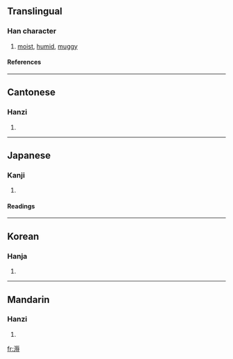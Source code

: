 ==Translingual==
===Han character===
{{Han char|rn=85|rad=水|as=10|sn=13|four=3114<sub>3</sub>|canj=水一女戈 (EMVI)}}
# [[moist]], [[humid]], [[muggy]]
====References====
{{Han ref|kx=0641.180|dkj=17996|dj=1048.200|hdz=31696.050|uh=6EBD|ud=28349|bh=DE50|bd=56912}}

----
==Cantonese==
===Hanzi===
{{yue-hanzi|jyut=|y=yuk6}}
# {{defn|Cantonese}}

----
==Japanese==
===Kanji===
{{ja-kanji|grade=|rs=水10}}
# {{defn|Japanese}} 
====Readings====
{{ja-readings|on=[[じょく]] (joku)|kun=[[むしあつい]] (mushiatsui)}}

----
==Korean==
===Hanja===
{{ko-hanja|hangeul=욕|eumhun=|rv=yok|mr=yok|y=yok}}
# {{defn|Korean}}

----
==Mandarin==
===Hanzi===
{{cmn-hanzi|pin=[[rù]] (ru4), [[xù]] (xu4)|wg=ju<sup>4</sup>, hsü<sup>4</sup>}}
# {{defn|Mandarin}}

[[fr:溽]]